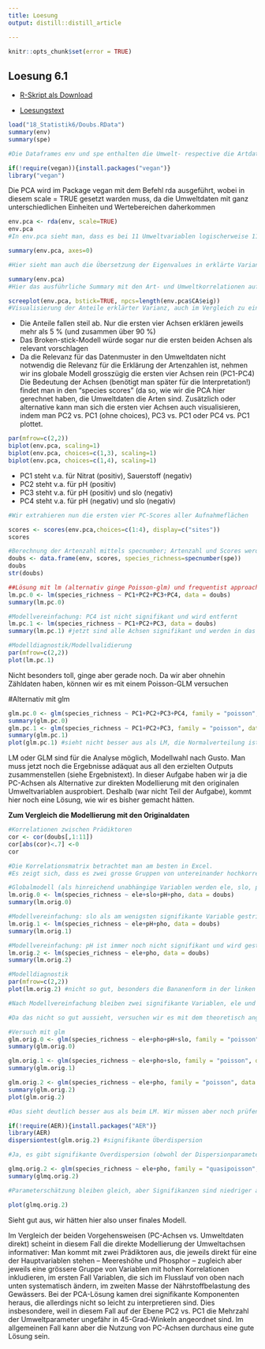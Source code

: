 ```yaml
---
title: Loesung
output: distill::distill_article

---
```


```r
knitr::opts_chunk$set(error = TRUE)
```

## Loesung 6.1

- [R-Skript als Download](18_Statistik6/Loesung_6.1_v.04.R)

- [Loesungstext](18_Statistik6/Statistik_Loesungstext_6.1.pdf)

```r
load("18_Statistik6/Doubs.RData")
summary(env)
summary(spe)

#Die Dataframes env und spe enthalten die Umwelt- respective die Artdaten

if(!require(vegan)){install.packages("vegan")}
library("vegan")

```

Die PCA wird im Package vegan mit dem Befehl rda ausgeführt, wobei in diesem scale = TRUE gesetzt warden muss, da die Umweltdaten mit ganz unterschiedlichen Einheiten und Wertebereichen daherkommen

```r
env.pca <- rda(env, scale=TRUE)
env.pca
#In env.pca sieht man, dass es bei 11 Umweltvariablen logischerweise 11 orthogonale Principle Components gibt

summary(env.pca, axes=0)

#Hier sieht man auch die Übersetzung der Eigenvalues in erklärte Varianzen der einzelnen Principle Components

summary(env.pca)
#Hier das ausführliche Summary mit den Art- und Umweltkorrelationen auf den ersten sechs Achsen

screeplot(env.pca, bstick=TRUE, npcs=length(env.pca$CA$eig))
#Visualisierung der Anteile erklärter Varianz, auch im Vergleich zu einem Broken-Stick-Modell
```

- Die Anteile fallen steil ab. Nur die ersten vier Achsen erklären jeweils mehr als 5 % (und zusammen über 90 %)
- Das Broken-stick-Modell würde sogar nur die ersten beiden Achsen als relevant vorschlagen
- Da die Relevanz für das Datenmuster in den Umweltdaten nicht notwendig die Relevanz für die Erklärung der Artenzahlen ist,    nehmen wir ins globale Modell grosszügig die ersten vier Achsen rein (PC1-PC4)
Die Bedeutung der Achsen (benötigt man später für die Interpretation!) findet man in den “species scores” (da so, wie wir die PCA hier gerechnet haben, die Umweltdaten die Arten sind. Zusätzlich oder alternative kann man sich die ersten vier Achsen auch visualisieren, indem man PC2 vs. PC1 (ohne choices), PC3 vs. PC1 oder PC4 vs. PC1 plottet.

```r

par(mfrow=c(2,2))
biplot(env.pca, scaling=1)
biplot(env.pca, choices=c(1,3), scaling=1)
biplot(env.pca, choices=c(1,4), scaling=1)

```

-	PC1 steht v.a. für Nitrat (positiv), Sauerstoff (negativ)
-	PC2 steht v.a. für pH (positiv)
-	PC3 steht v.a. für pH (positiv) und slo (negativ)
- PC4 steht v.a. für pH (negativ) und slo (negativ)

```r
#Wir extrahieren nun die ersten vier PC-Scores aller Aufnahmeflächen

scores <- scores(env.pca,choices=c(1:4), display=c("sites"))
scores

#Berechnung der Artenzahl mittels specnumber; Artenzahl und Scores werden zum Dataframe für die Regressionsanalyse hinzugefügt
doubs <- data.frame(env, scores, species_richness=specnumber(spe))
doubs
str(doubs)

##Lösung mit lm (alternativ ginge Poisson-glm) und frequentist approach (alternativ ginge Multimodelinference mit AICc)
lm.pc.0 <- lm(species_richness ~ PC1+PC2+PC3+PC4, data = doubs)
summary(lm.pc.0)

#Modellvereinfachung: PC4 ist nicht signifikant und wird entfernt
lm.pc.1 <- lm(species_richness ~ PC1+PC2+PC3, data = doubs)
summary(lm.pc.1) #jetzt sind alle Achsen signifikant und werden in das minimal adäquate Modell aufgenommen

#Modelldiagnostik/Modellvalidierung
par(mfrow=c(2,2))
plot(lm.pc.1) 
```

Nicht besonders toll, ginge aber gerade noch. Da wir aber ohnehin Zähldaten haben, können wir es mit einem Poisson-GLM versuchen

#Alternativ mit glm
```r
glm.pc.0 <- glm(species_richness ~ PC1+PC2+PC3+PC4, family = "poisson", data = doubs)
summary(glm.pc.0)
glm.pc.1 <- glm(species_richness ~ PC1+PC2+PC3, family = "poisson", data = doubs)
summary(glm.pc.1)
plot(glm.pc.1) #sieht nicht besser aus als LM, die Normalverteilung ist sogar schlechter
```

LM oder GLM sind für die Analyse möglich, Modellwahl nach Gusto. Man muss jetzt noch die Ergebnisse adäquat aus all den erzielten Outputs zusammenstellen (siehe Ergebnistext). In dieser Aufgabe haben wir ja die PC-Achsen als Alternative zur direkten Modellierung mit den originalen Umweltvariablen ausprobiert. Deshalb (war nicht Teil der Aufgabe), kommt hier noch eine Lösung, wie wir es bisher gemacht hätten.


**Zum Vergleich die Modellierung mit den Originaldaten**

```r
#Korrelationen zwischen Prädiktoren
cor <- cor(doubs[,1:11])
cor[abs(cor)<.7] <-0
cor 

#Die Korrelationsmatrix betrachtet man am besten in Excel.
#Es zeigt sich, dass es zwei grosse Gruppen von untereinander hochkorrelierten Variablen gibt: zum einen dfs-ele-dis-har-nit, zum anderen pho-nit-amm-oxy-bod, während slo und pH mit jeweils keiner anderen Variablen hochkorreliert sind. Insofern behalten wir eine aus der ersten Gruppe (ele), eine aus der zweiten Gruppe (pho) und die beiden «unabhängigen».

#Globalmodell (als hinreichend unabhängige Variablen werden ele, slo, pH und pho aufgenommen)
lm.orig.0 <- lm(species_richness ~ ele+slo+pH+pho, data = doubs)
summary(lm.orig.0)

#Modellvereinfachung: slo als am wenigsten signifikante Variable gestrichen
lm.orig.1 <- lm(species_richness ~ ele+pH+pho, data = doubs)
summary(lm.orig.1)

#Modellvereinfachung: pH ist immer noch nicht signifikant und wird gestrichen
lm.orig.2 <- lm(species_richness ~ ele+pho, data = doubs)
summary(lm.orig.2)

#Modelldiagnostik
par(mfrow=c(2,2))
plot(lm.orig.2) #nicht so gut, besonders die Bananenform in der linken obereren Abbildung

#Nach Modellvereinfachung bleiben zwei signifikante Variablen, ele und pho.

#Da das nicht so gut aussieht, versuchen wir es mit dem theoretisch angemesseneren Modell, einem Poisson-GLM.

#Versuch mit glm
glm.orig.0 <- glm(species_richness ~ ele+pho+pH+slo, family = "poisson", data = doubs)
summary(glm.orig.0)

glm.orig.1 <- glm(species_richness ~ ele+pho+slo, family = "poisson", data = doubs)
summary(glm.orig.1)

glm.orig.2 <- glm(species_richness ~ ele+pho, family = "poisson", data = doubs)
summary(glm.orig.2)
plot(glm.orig.2)

#Das sieht deutlich besser aus als beim LM. Wir müssen aber noch prüfen, ob evtl. Overdispersion vorliegt.

if(!require(AER)){install.packages("AER")}
library(AER)
dispersiontest(glm.orig.2) #signifikante Überdispersion

#Ja, es gibt signifikante Overdispersion (obwohl der Dispersionparameter sogar unter 2 ist, also nicht extrem). Wir können nun entweder quasipoisson oder negativebinomial nehmen.

glmq.orig.2 <- glm(species_richness ~ ele+pho, family = "quasipoisson", data = doubs)
summary(glmq.orig.2)

#Parameterschätzung bleiben gleich, aber Signifikanzen sind niedriger als beim GLM ohne Overdispersion.

plot(glmq.orig.2)
```

Sieht gut aus, wir hätten hier also unser finales Modell.

Im Vergleich der beiden Vorgehensweisen (PC-Achsen vs. Umweltdaten direkt) scheint in diesem Fall die direkte Modellierung der Umweltachsen informativer: Man kommt mit zwei Prädiktoren aus, die jeweils direkt für eine der Hauptvariablen stehen – Meereshöhe und Phosphor – zugleich aber jeweils eine grössere Gruppe von Variablen mit hohen Korrelationen inkludieren, im ersten Fall Variablen, die sich im Flusslauf von oben nach unten systematisch ändern, im zweiten Masse der Nährstoffbelastung des Gewässers. Bei der PCA-Lösung kamen drei signifikante Komponenten heraus, die allerdings nicht so leicht zu interpretieren sind. Dies insbesondere, weil in diesem Fall auf der Ebene PC2 vs. PC1 die Mehrzahl der Umweltparameter ungefähr in 45-Grad-Winkeln angeordnet sind. Im allgemeinen Fall kann aber die Nutzung von PC-Achsen durchaus eine gute Lösung sein.

